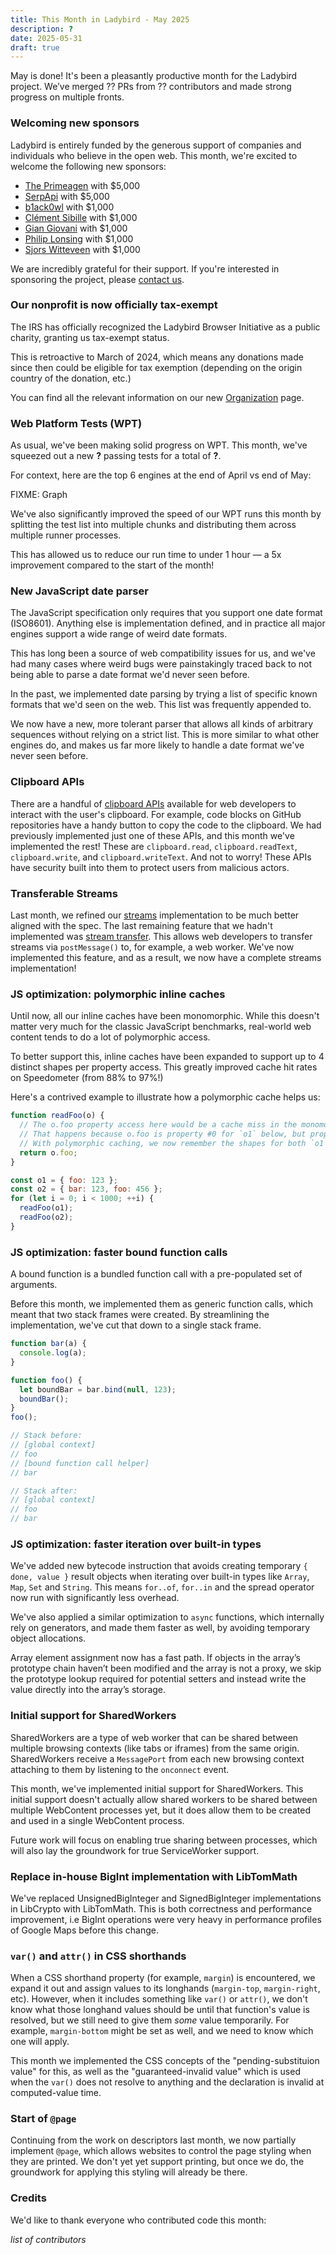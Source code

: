 ```yaml
---
title: This Month in Ladybird - May 2025
description: ?
date: 2025-05-31
draft: true
---
```


May is done! It's been a pleasantly productive month for the Ladybird project. We’ve merged ?? PRs from ?? contributors and made strong progress on multiple fronts.

### Welcoming new sponsors

Ladybird is entirely funded by the generous support of companies and individuals who believe in the open web. This month, we're excited to welcome the following new sponsors:

- [The Primeagen](https://terminal.shop/) with $5,000
- [SerpApi](https://serpapi.com/) with $5,000
- [b1ack0wl](http://www.b1ack0wl.com/) with $1,000
- [Clément Sibille](https://lisible.xyz/) with $1,000
- [Gian Giovani](https://wejick.wordpress.com/) with $1,000
- [Philip Lonsing](https://www.linkedin.com/in/philiplonsing/) with $1,000
- [Sjors Witteveen](https://kabutops.com/) with $1,000

We are incredibly grateful for their support. If you're interested in sponsoring the project, please [contact us](mailto:contact@ladybird.org).

### Our nonprofit is now officially tax-exempt

The IRS has officially recognized the Ladybird Browser Initiative as a public charity, granting us tax-exempt status.

This is retroactive to March of 2024, which means any donations made since then could be eligible for tax exemption (depending on the origin country of the donation, etc.)

You can find all the relevant information on our new [Organization](https://ladybird.org/organization/) page.

### Web Platform Tests (WPT)

As usual, we've been making solid progress on WPT. This month, we've squeezed out a new **?** passing tests for a total of **?**.

For context, here are the top 6 engines at the end of April vs end of May:

FIXME: Graph

We've also significantly improved the speed of our WPT runs this month by splitting the test list into multiple chunks and distributing them across multiple runner processes.

This has allowed us to reduce our run time to under 1 hour — a 5x improvement compared to the start of the month!

### New JavaScript date parser

The JavaScript specification only requires that you support one date format (ISO8601). Anything else is implementation defined, and in practice all major engines support a wide range of weird date formats.

This has long been a source of web compatibility issues for us, and we've had many cases where weird bugs were painstakingly traced back to not being able to parse a date format we'd never seen before.

In the past, we implemented date parsing by trying a list of specific known formats that we'd seen on the web. This list was frequently appended to.

We now have a new, more tolerant parser that allows all kinds of arbitrary sequences without relying on a strict list. This is more similar to what other engines do, and makes us far more likely to handle a date format we've never seen before.

### Clipboard APIs

There are a handful of [clipboard APIs](https://developer.mozilla.org/en-US/docs/Web/API/Clipboard_API) available for
web developers to interact with the user's clipboard. For example, code blocks on GitHub repositories have a handy
button to copy the code to the clipboard. We had previously implemented just one of these APIs, and this month we've
implemented the rest! These are `clipboard.read`, `clipboard.readText`, `clipboard.write`, and `clipboard.writeText`.
And not to worry! These APIs have security built into them to protect users from malicious actors.

### Transferable Streams

Last month, we refined our [streams](https://developer.mozilla.org/en-US/docs/Web/API/Streams_API) implementation to be
much better aligned with the spec. The last remaining feature that we hadn't implemented was
[stream transfer](https://github.com/whatwg/streams/blob/main/transferable-streams-explainer.md). This allows web
developers to transfer streams via `postMessage()` to, for example, a web worker. We've now implemented this feature,
and as a result, we now have a complete streams implementation!

### JS optimization: polymorphic inline caches

Until now, all our inline caches have been monomorphic. While this doesn't matter very much for the classic JavaScript benchmarks, real-world web content tends to do a lot of polymorphic access.

To better support this, inline caches have been expanded to support up to 4 distinct shapes per property access. This greatly improved cache hit rates on Speedometer (from 88% to 97%!)

Here's a contrived example to illustrate how a polymorphic cache helps us:

```js
function readFoo(o) {
  // The o.foo property access here would be a cache miss in the monomorphic case.
  // That happens because o.foo is property #0 for `o1` below, but property #1 for `o2`.
  // With polymorphic caching, we now remember the shapes for both `o1` and `o2` and always hit!
  return o.foo;
}

const o1 = { foo: 123 };
const o2 = { bar: 123, foo: 456 };
for (let i = 0; i < 1000; ++i) {
  readFoo(o1);
  readFoo(o2);
}
```

### JS optimization: faster bound function calls

A bound function is a bundled function call with a pre-populated set of arguments.

Before this month, we implemented them as generic function calls, which meant that two stack frames were created. By streamlining the implementation, we've cut that down to a single stack frame.

```js
function bar(a) {
  console.log(a);
}

function foo() {
  let boundBar = bar.bind(null, 123);
  boundBar();
}
foo();

// Stack before:
// [global context]
// foo
// [bound function call helper]
// bar

// Stack after:
// [global context]
// foo
// bar
```

### JS optimization: faster iteration over built-in types

We've added new bytecode instruction that avoids creating temporary `{ done, value }` result objects when iterating over built-in types like `Array`, `Map`, `Set` and `String`. This means `for..of`, `for..in` and the spread operator now run with significantly less overhead.

We've also applied a similar optimization to `async` functions, which internally rely on generators, and made them faster as well, by avoiding temporary object allocations.

Array element assignment now has a fast path. If objects in the array’s prototype chain haven’t been modified and the array is not a proxy, we skip the prototype lookup required for potential setters and instead write the value directly into the array’s storage.

### Initial support for SharedWorkers

SharedWorkers are a type of web worker that can be shared between multiple browsing contexts (like tabs or iframes) from the same origin.
SharedWorkers receive a `MessagePort` from each new browsing context attaching to them by listening to the `onconnect` event.

This month, we've implemented initial support for SharedWorkers. This initial support doesn't actually allow shared workers to be shared between multiple WebContent processes yet,
but it does allow them to be created and used in a single WebContent process.

Future work will focus on enabling true sharing between processes, which will also lay the groundwork for true ServiceWorker support.

### Replace in-house BigInt implementation with LibTomMath

We've replaced UnsignedBigInteger and SignedBigInteger implementations in LibCrypto with LibTomMath. This is both correctness and performance improvement, i.e BigInt operations were very heavy in performance profiles of Google Maps before this change.

### `var()` and `attr()` in CSS shorthands

When a CSS shorthand property (for example, `margin`) is encountered, we expand it out and assign values to its
longhands (`margin-top`, `margin-right`, etc). However, when it includes something like `var()` or `attr()`, we don't
know what those longhand values should be until that function's value is resolved, but we still need to give them
_some_ value temporarily. For example, `margin-bottom` might be set as well, and we need to know which one will apply.

This month we implemented the CSS concepts of the "pending-substituion value" for this, as well as the
"guaranteed-invalid value" which is used when the `var()` does not resolve to anything and the declaration is
invalid at computed-value time.

### Start of `@page`

Continuing from the work on descriptors last month, we now partially implement `@page`, which allows websites to
control the page styling when they are printed. We don't yet yet support printing, but once we do, the groundwork
for applying this styling will already be there.

### Credits

We'd like to thank everyone who contributed code this month:

_list of contributors_
